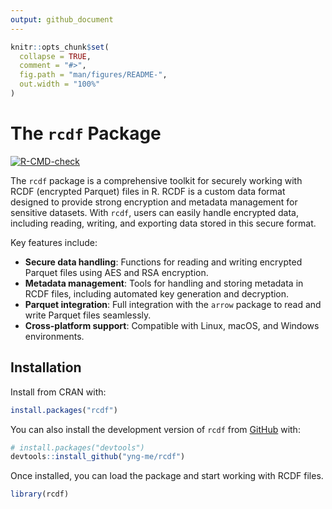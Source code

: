 ```yaml
---
output: github_document
---
```


<!-- README.md is generated from README.Rmd. Please edit that file -->

```r
knitr::opts_chunk$set(
  collapse = TRUE,
  comment = "#>",
  fig.path = "man/figures/README-",
  out.width = "100%"
)
```

# The `rcdf` Package

<!-- badges: start -->
[![R-CMD-check](https://github.com/yng-me/rcdf/actions/workflows/R-CMD-check.yaml/badge.svg)](https://github.com/yng-me/rcdf/actions/workflows/R-CMD-check.yaml)
<!-- badges: end -->

The `rcdf` package is a comprehensive toolkit for securely working with RCDF (encrypted Parquet) files in R. RCDF is a custom data format designed to provide strong encryption and metadata management for sensitive datasets. With `rcdf`, users can easily handle encrypted data, including reading, writing, and exporting data stored in this secure format.

Key features include:

- **Secure data handling**: Functions for reading and writing encrypted Parquet files using AES and RSA encryption.
- **Metadata management**: Tools for handling and storing metadata in RCDF files, including automated key generation and decryption.
- **Parquet integration**: Full integration with the `arrow` package to read and write Parquet files seamlessly.
- **Cross-platform support**: Compatible with Linux, macOS, and Windows environments.

## Installation

Install from CRAN with:

```r
install.packages("rcdf")
```


You can also install the development version of `rcdf` from [GitHub](https://github.com/) with:

```r
# install.packages("devtools")
devtools::install_github("yng-me/rcdf")
```

Once installed, you can load the package and start working with RCDF files.

```r
library(rcdf)
```
